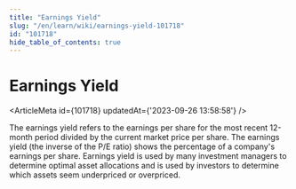 ```yaml
---
title: "Earnings Yield"
slug: "/en/learn/wiki/earnings-yield-101718"
id: "101718"
hide_table_of_contents: true
---
```



# Earnings Yield

<ArticleMeta id={101718} updatedAt={'2023-09-26 13:58:58'} />
<div className='border-solid border-b border-t-0 my-4 border-[var(--ifm-color-gray-300)]' />

The earnings yield refers to the earnings per share for the most recent 12-month period divided by the current market price per share. The earnings yield (the inverse of the P/E ratio) shows the percentage of a company's earnings per share. Earnings yield is used by many investment managers to determine optimal asset allocations and is used by investors to determine which assets seem underpriced or overpriced.
